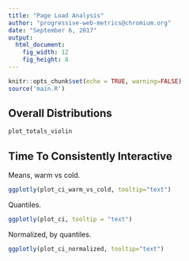 ```yaml
---
title: "Page Load Analysis"
author: "progressive-web-metrics@chromium.org"
date: "September 6, 2017"
output: 
  html_document:
    fig_width: 12
    fig_height: 8
---
```


```r
knitr::opts_chunk$set(echo = TRUE, warning=FALSE)
source('main.R')
```

## Overall Distributions

```r
plot_totals_violin
```

## Time To Consistently Interactive

Means, warm vs cold.
```r
ggplotly(plot_ci_warm_vs_cold, tooltip="text")
```

Quantiles.
```r
ggplotly(plot_ci, tooltip = "text")
```

Normalized, by quantiles.
```r
ggplotly(plot_ci_normalized, tooltip="text")
```
